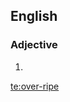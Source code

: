 ==English==

===Adjective===
{{en-adj}}

# {{alternative spelling of|overripe|lang=en}}

[[te:over-ripe]]